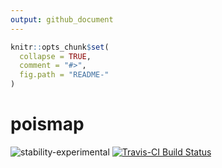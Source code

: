 ```yaml
---
output: github_document
---
```


<!-- README.md is generated from README.Rmd. Please edit that file -->

```r
knitr::opts_chunk$set(
  collapse = TRUE,
  comment = "#>",
  fig.path = "README-"
)
```

# poismap

![stability-experimental](https://img.shields.io/badge/stability-experimental-orange.svg)
[![Travis-CI Build Status](https://travis-ci.org/poissonconsulting/poismap.svg?branch=master)](https://travis-ci.org/poissonconsulting/poismap)
